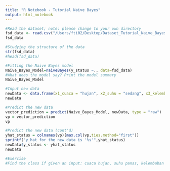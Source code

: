 ```yaml
---
title: "R Notebook - Tutorial Naive Bayes"
output: html_notebook
---
```


```r
#Read the dataset; note: please change to your own directory
fsd_data <- read.csv("/Users/fti02/Desktop/Dataset_Tutorial_Naive_Bayes.csv")
fsd_data
```

```r
#Studying the structure of the data
str(fsd_data)
#head(fsd_data)
```

```r
#Fitting the Naive Bayes model
Naive_Bayes_Model=naiveBayes(y_status ~., data=fsd_data)
#What does the model say? Print the model summary
Naive_Bayes_Model
```

```r
#Input new data
newData <- data.frame(x1_cuaca = "hujan", x2_suhu = "sedang", x3_kelembaban = "tinggi", x4_berangin = "tidak", y_status="")
newData
```

```r
#Predict the new data
vector_prediction = predict(Naive_Bayes_Model, newData, type = "raw")
vp = vector_prediction
vp
```

```r
#Predict the new data (cont'd)
yhat_status = colnames(vp)[max.col(vp,ties.method="first")]
sprintf("y_hat for the new data is '%s'",yhat_status)
newData$y_status <- yhat_status
newData
```

```r
#Exercise
#Find the class if given an input: cuaca hujan, suhu panas, kelembaban normal, and berangin.
```